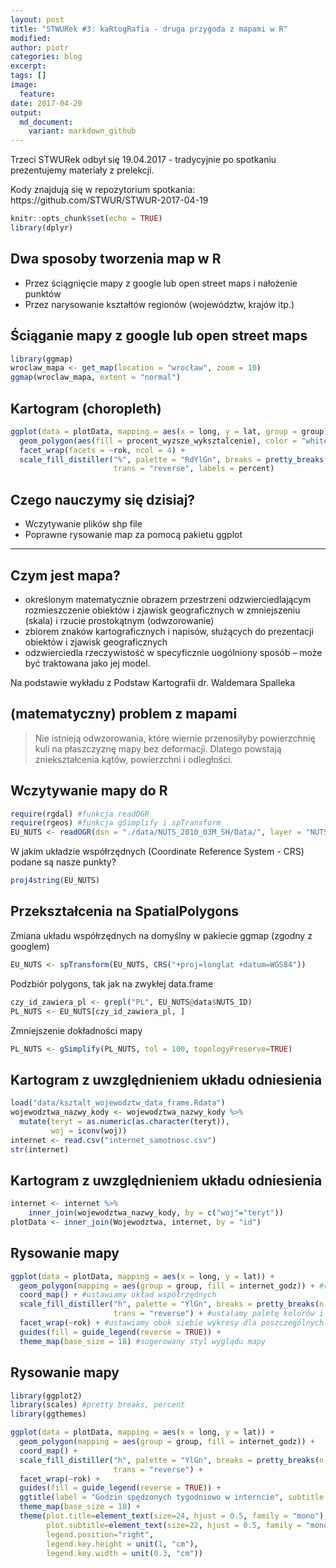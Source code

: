 ```yaml
---
layout: post
title: "STWURek #3: kaRtogRafia - druga przygoda z mapami w R"
modified:
author: piotr
categories: blog
excerpt:
tags: []
image:
  feature:
date: 2017-04-20
output:
  md_document:
    variant: markdown_github
---
```


Trzeci STWURek odbył się 19.04.2017 - tradycyjnie po spotkaniu prezentujemy materiały z prelekcji.

Kody znajdują się w repozytorium spotkania: https://github.com/STWUR/STWUR-2017-04-19

```r
knitr::opts_chunk$set(echo = TRUE)
library(dplyr)
```


## Dwa sposoby tworzenia map w R

* Przez ściągnięcie mapy z google lub open street maps i nałożenie punktów
* Przez narysowanie kształtów regionów (województw, krajów itp.)


## Ściąganie mapy z google lub open street maps {.flexbox .vcenter}

```r
library(ggmap)
wroclaw_mapa <- get_map(location = "wrocław", zoom = 10)
ggmap(wroclaw_mapa, extent = "normal")
```

## Kartogram (choropleth)

```r
ggplot(data = plotData, mapping = aes(x = long, y = lat, group = group)) +
  geom_polygon(aes(fill = procent_wyzsze_wyksztalcenie), color = "white", size = 0.1) +
  facet_wrap(facets = ~rok, ncol = 4) +
  scale_fill_distiller("%", palette = "RdYlGn", breaks = pretty_breaks(n = 6),
                       trans = "reverse", labels = percent) 
```



## Czego nauczymy się dzisiaj?

* Wczytywanie plików shp file
* Poprawne rysowanie map za pomocą pakietu ggplot

----

## Czym jest mapa?

* określonym matematycznie obrazem przestrzeni odzwierciedlającym 
rozmieszczenie obiektów i zjawisk geograficznych w zmniejszeniu (skala) i 
rzucie prostokątnym (odwzorowanie)
* zbiorem znaków kartograficznych i napisów, służących do prezentacji obiektów 
i zjawisk geograficznych
* odzwierciedla rzeczywistość w specyficznie uogólniony sposób – może być traktowana jako jej model.

Na podstawie wykładu z Podstaw Kartografii dr. Waldemara Spalleka

## (matematyczny) problem z mapami

> Nie istnieją odwzorowania, które wiernie przenosiłyby powierzchnię kuli 
na płaszczyznę mapy bez deformacji. 
Dlatego powstają zniekształcenia kątów, powierzchni i odległości.

## Wczytywanie mapy do R

```r
require(rgdal) #funkcja readOGR
require(rgeos) #funkcja gSimplify i spTransform
EU_NUTS <- readOGR(dsn = "./data/NUTS_2010_03M_SH/Data/", layer = "NUTS_RG_03M_2010")
```

W jakim układzie współrzędnych (Coordinate Reference System - CRS) 
podane są nasze punkty?

```r
proj4string(EU_NUTS)
```

## Przekształcenia na SpatialPolygons

Zmiana układu współrzędnych na domyślny w pakiecie ggmap (zgodny z googlem)

```r
EU_NUTS <- spTransform(EU_NUTS, CRS("+proj=longlat +datum=WGS84"))
```

Podzbiór polygons, tak jak na zwykłej data.frame

```r
czy_id_zawiera_pl <- grepl("PL", EU_NUTS@data$NUTS_ID)
PL_NUTS <- EU_NUTS[czy_id_zawiera_pl, ]
```

Zmniejszenie dokładności mapy

```r
PL_NUTS <- gSimplify(PL_NUTS, tol = 100, topologyPreserve=TRUE)
```

## Kartogram z uwzględnieniem układu odniesienia

```r
load("data/ksztalt_wojewodztw_data_frame.Rdata")
wojewodztwa_nazwy_kody <- wojewodztwa_nazwy_kody %>%
  mutate(teryt = as.numeric(as.character(teryt)),
         woj = iconv(woj))
internet <- read.csv("internet_samotnosc.csv")
str(internet)
```

## Kartogram z uwzględnieniem układu odniesienia

```r
internet <- internet %>%
    inner_join(wojewodztwa_nazwy_kody, by = c("woj"="teryt"))
plotData <- inner_join(Wojewodztwa, internet, by = "id")
```

## Rysowanie mapy

```r
ggplot(data = plotData, mapping = aes(x = long, y = lat)) +
  geom_polygon(mapping = aes(group = group, fill = internet_godz)) + #rysujemy wielokąty
  coord_map() + #ustawiamy układ współrzędnych
  scale_fill_distiller("h", palette = "YlGn", breaks = pretty_breaks(n = 6), 
                       trans = "reverse") + #ustalamy paletę kolorów i skalę
  facet_wrap(~rok) + #ustawiamy obok siebie wykresy dla poszczególnych lat
  guides(fill = guide_legend(reverse = TRUE)) + 
  theme_map(base_size = 18) #sugerowany styl wyglądu mapy
```


## Rysowanie mapy

```r
library(ggplot2)
library(scales) #pretty breaks, percent
library(ggthemes)
```


```r
ggplot(data = plotData, mapping = aes(x = long, y = lat)) +
  geom_polygon(mapping = aes(group = group, fill = internet_godz)) +
  coord_map() +
  scale_fill_distiller("h", palette = "YlGn", breaks = pretty_breaks(n = 6),
                       trans = "reverse") +
  facet_wrap(~rok) +
  guides(fill = guide_legend(reverse = TRUE)) +
  ggtitle(label = "Godzin spędzonych tygodniowo w interncie", subtitle = "W podziale na województwa") + 
  theme_map(base_size = 18) +
  theme(plot.title=element_text(size=24, hjust = 0.5, family = "mono"),
        plot.subtitle=element_text(size=22, hjust = 0.5, family = "mono"),
        legend.position="right",
        legend.key.height = unit(1, "cm"),
        legend.key.width = unit(0.3, "cm"))
```

